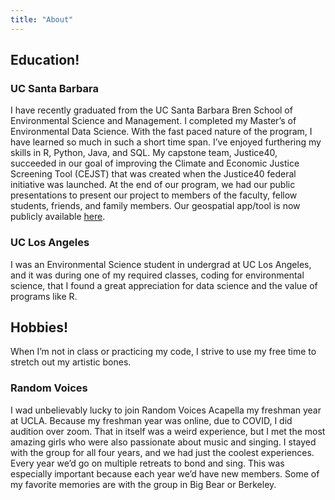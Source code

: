 ```yaml
---
title: "About"
---
```


## Education!

### UC Santa Barbara

I have recently graduated from the UC Santa Barbara Bren School of Environmental Science and Management. I completed my Master's of Environmental Data Science. With the fast paced nature of the program, I have learned so much in such a short time span. I've enjoyed furthering my skills in R, Python, Java, and SQL. My capstone team, Justice40, succeeded in our goal of improving the Climate and Economic Justice Screening Tool (CEJST) that was created when the Justice40 federal initiative was launched. At the end of our program, we had our public presentations to present our project to members of the faculty, fellow students, friends, and family members. Our geospatial app/tool is now publicly available [here](https://apps.bren.ucsb.edu/justice40/en/#3/33.47/-97.5).

### UC Los Angeles

I was an Environmental Science student in undergrad at UC Los Angeles, and it was during one of my required classes, coding for environmental science, that I found a great appreciation for data science and the value of programs like R.

## Hobbies!

When I'm not in class or practicing my code, I strive to use my free time to stretch out my artistic bones.

### Random Voices

I wad unbelievably lucky to join Random Voices Acapella my freshman year at UCLA. Because my freshman year was online, due to COVID, I did audition over zoom. That in itself was a weird experience, but I met the most amazing girls who were also passionate about music and singing. I stayed with the group for all four years, and we had just the coolest experiences. Every year we'd go on multiple retreats to bond and sing. This was especially important because each year we'd have new members. Some of my favorite memories are with the group in Big Bear or Berkeley.
